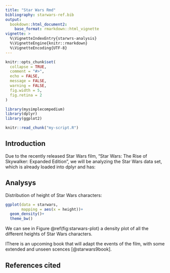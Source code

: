 ```yaml
---
title: "Star Wars Rmd"
bibliography: starwars-ref.bib
output: 
  bookdown::html_document2:
    base_format: rmarkdown::html_vignette
vignette: >
  %\VignetteIndexEntry{starwrs-analysis}
  %\VignetteEngine{knitr::rmarkdown}
  %\VignetteEncoding{UTF-8}
---
```




```r
knitr::opts_chunk$set(
  collapse = TRUE,
  comment = "#>",
  echo = FALSE,
  message = FALSE,
  warning = FALSE,
  fig.width = 5,
  fig.retina = 2
)
```

```r
library(mysimplecompedium)
library(dplyr)
library(ggplot2)
```

```r
knitr::read_chunk("my-script.R") 
```


## Introduction
Due to the recently released Star Wars film, "Star Wars: The Rise of Skywalker: Expanded Edition", we will be analyzing the Star Wars data set, which is already loaded into dplyr and has:



## Analysys
Distribution of height of Star Wars characters:

```r
ggplot(data = starwars,
       mapping = aes(x = height))+
  geom_density()+
  theme_bw()
```

We can see in Figure \@ref(fig:starwars-plot) a density plot of all the different heights of Star Wars characters.


IThere is an upcoming book that will adapt the events of the film, with some extended and unseen scences [@starwars9book].

## References cited

